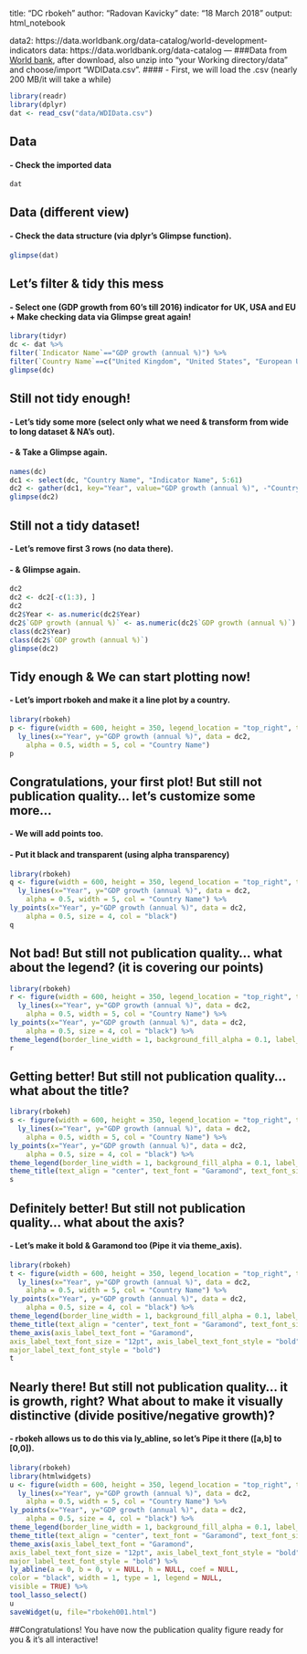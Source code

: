 title: "DC rbokeh"
author: "Radovan Kavicky"
date: "18 March 2018"
output: html_notebook

data2: https://data.worldbank.org/data-catalog/world-development-indicators
data: https://data.worldbank.org/data-catalog
---
###Data from [World bank](https://data.worldbank.org/data-catalog/world-development-indicators), after download, also unzip into "your Working directory/data" and choose/import "WDIData.csv". 
#### - First, we will load the .csv (nearly 200 MB/it will take a while) 
```r
library(readr)
library(dplyr)
dat <- read_csv("data/WDIData.csv")
```
## Data
#### - Check the imported data 
```r
dat
```
## Data (different view)
#### - Check the data structure (via dplyr's Glimpse function).
```r
glimpse(dat)
```
## Let's filter & tidy this mess
#### - Select one (GDP growth from 60's till 2016) indicator for UK, USA and EU + Make checking data via Glimpse great again!
```r
library(tidyr)
dc <- dat %>% 
filter(`Indicator Name`=="GDP growth (annual %)") %>%
filter(`Country Name`==c("United Kingdom", "United States", "European Union"))
glimpse(dc)
```
## Still not tidy enough!
#### - Let's tidy some more (select only what we need & transform from wide to long dataset & NA's out).
#### - & Take a Glimpse again.
```r
names(dc) 
dc1 <- select(dc, "Country Name", "Indicator Name", 5:61)
dc2 <- gather(dc1, key="Year", value="GDP growth (annual %)", -"Country Name", na.rm=TRUE) 
glimpse(dc2)
```
## Still not a tidy dataset!
#### - Let's remove first 3 rows (no data there).
#### - & Glimpse again.
```r
dc2
dc2 <- dc2[-c(1:3), ]
dc2
dc2$Year <- as.numeric(dc2$Year)
dc2$`GDP growth (annual %)` <- as.numeric(dc2$`GDP growth (annual %)`)
class(dc2$Year)
class(dc2$`GDP growth (annual %)`)
glimpse(dc2)
```
## Tidy enough & We can start plotting now!
#### - Let's import rbokeh and make it a line plot by a country.
```r
library(rbokeh)
p <- figure(width = 600, height = 350, legend_location = "top_right", title = "GDP Growth (%) USA, EU, UK", logo = NULL) %>%
  ly_lines(x="Year", y="GDP growth (annual %)", data = dc2,
    alpha = 0.5, width = 5, col = "Country Name")
p
```
## Congratulations, your first plot! But still not publication quality... let's customize some more...
#### - We will add points too.
#### - Put it black and transparent (using alpha transparency)
```r
library(rbokeh)
q <- figure(width = 600, height = 350, legend_location = "top_right", title = "GDP Growth (%) USA, EU, UK", logo = NULL) %>%
  ly_lines(x="Year", y="GDP growth (annual %)", data = dc2,
    alpha = 0.5, width = 5, col = "Country Name") %>%
ly_points(x="Year", y="GDP growth (annual %)", data = dc2,
    alpha = 0.5, size = 4, col = "black") 
q
```
## Not bad! But still not publication quality... what about the legend? (it is covering our points)
```r
library(rbokeh)
r <- figure(width = 600, height = 350, legend_location = "top_right", title = "GDP Growth (%) USA, EU, UK", logo = NULL) %>%
  ly_lines(x="Year", y="GDP growth (annual %)", data = dc2,
    alpha = 0.5, width = 5, col = "Country Name") %>%
ly_points(x="Year", y="GDP growth (annual %)", data = dc2,
    alpha = 0.5, size = 4, col = "black") %>%
theme_legend(border_line_width = 1, background_fill_alpha = 0.1, label_text_font_size = "8pt", label_text_align = "left", label_text_font = "Garamond", label_text_font_style = "bold") 
r
```
## Getting better! But still not publication quality... what about the title? 
```r
library(rbokeh)
s <- figure(width = 600, height = 350, legend_location = "top_right", title = "GDP Growth (%) USA, EU, UK", logo = NULL) %>%
  ly_lines(x="Year", y="GDP growth (annual %)", data = dc2,
    alpha = 0.5, width = 5, col = "Country Name") %>%
ly_points(x="Year", y="GDP growth (annual %)", data = dc2,
    alpha = 0.5, size = 4, col = "black") %>%
theme_legend(border_line_width = 1, background_fill_alpha = 0.1, label_text_font_size = "8pt", label_text_align = "left", label_text_font = "Garamond", label_text_font_style = "bold") %>%
theme_title(text_align = "center", text_font = "Garamond", text_font_size = "14pt", text_baseline = "bottom") 
s
```
## Definitely better! But still not publication quality... what about the axis? 
#### - Let's make it bold & Garamond too (Pipe it via theme_axis).
```r
library(rbokeh)
t <- figure(width = 600, height = 350, legend_location = "top_right", title = "GDP Growth (%) USA, EU, UK", logo = NULL) %>%
  ly_lines(x="Year", y="GDP growth (annual %)", data = dc2,
    alpha = 0.5, width = 5, col = "Country Name") %>%
ly_points(x="Year", y="GDP growth (annual %)", data = dc2,
    alpha = 0.5, size = 4, col = "black") %>%
theme_legend(border_line_width = 1, background_fill_alpha = 0.1, label_text_font_size = "8pt", label_text_align = "left", label_text_font = "Garamond", label_text_font_style = "bold") %>%
theme_title(text_align = "center", text_font = "Garamond", text_font_size = "14pt", text_baseline = "bottom") %>%
theme_axis(axis_label_text_font = "Garamond",
axis_label_text_font_size = "12pt", axis_label_text_font_style = "bold", major_label_text_font = "Garamond", major_label_text_font_size = "10pt",
major_label_text_font_style = "bold") 
t
```
## Nearly there! But still not publication quality... it is growth, right? What about to make it visually distinctive (divide positive/negative growth)? 
#### - rbokeh allows us to do this via ly_abline, so let's Pipe it there ([a,b] to [0,0]).
```r
library(rbokeh)
library(htmlwidgets)
u <- figure(width = 600, height = 350, legend_location = "top_right", title = "GDP Growth (%) USA, EU, UK", logo = NULL, tools = c("pan", "wheel_zoom", "box_zoom", "box_select", "reset", "resize")) %>%
  ly_lines(x="Year", y="GDP growth (annual %)", data = dc2,
    alpha = 0.5, width = 5, col = "Country Name") %>%
ly_points(x="Year", y="GDP growth (annual %)", data = dc2,
    alpha = 0.5, size = 4, col = "black") %>%
theme_legend(border_line_width = 1, background_fill_alpha = 0.1, label_text_font_size = "8pt", label_text_align = "left", label_text_font = "Garamond", label_text_font_style = "bold") %>%
theme_title(text_align = "center", text_font = "Garamond", text_font_size = "14pt", text_baseline = "bottom") %>%
theme_axis(axis_label_text_font = "Garamond",
axis_label_text_font_size = "12pt", axis_label_text_font_style = "bold", major_label_text_font = "Garamond", major_label_text_font_size = "10pt",
major_label_text_font_style = "bold") %>%
ly_abline(a = 0, b = 0, v = NULL, h = NULL, coef = NULL,
color = "black", width = 1, type = 1, legend = NULL,
visible = TRUE) %>%
tool_lasso_select()
u
saveWidget(u, file="rbokeh001.html")
```
##Congratulations! You have now the publication quality figure ready for you & it's all interactive!